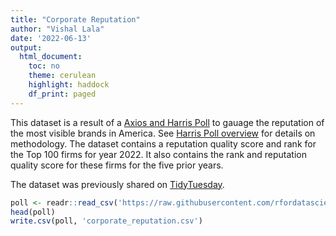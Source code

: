 ```yaml
---
title: "Corporate Reputation"
author: "Vishal Lala"
date: '2022-06-13'
output:
  html_document:
    toc: no
    theme: cerulean
    highlight: haddock
    df_print: paged
---
```


This dataset is a result of a [Axios and Harris Poll](https://www.axios.com/2022/05/24/2022-axios-harris-poll-100-rankings) to gauage the reputation of the most visible brands in America. See [Harris Poll overview](https://theharrispoll.com/partners/media/axios-harrispoll-100/) for details on methodology. The dataset contains a reputation quality score and rank for the Top 100 firms for year 2022. It also contains the rank and reputation quality score for these firms for the five prior years.

The dataset was previously shared on [TidyTuesday](https://github.com/rfordatascience/tidytuesday/tree/master/data/2022/2022-05-31). 

```r
poll <- readr::read_csv('https://raw.githubusercontent.com/rfordatascience/tidytuesday/master/data/2022/2022-05-31/poll.csv')
head(poll)
write.csv(poll, 'corporate_reputation.csv')
```

